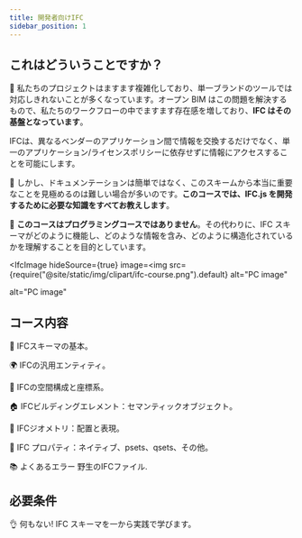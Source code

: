 ```yaml
---
title: 開発者向けIFC
sidebar_position: 1
---
```



## これはどういうことですか？

🐞 私たちのプロジェクトはますます複雑化しており、単一ブランドのツールでは対応しきれないことが多くなっています。オープン BIM はこの問題を解決するもので、私たちのワークフローの中でますます存在感を増しており、**IFC はその基盤となっています**。

<IfcCard>
  IFCは、異なるベンダーのアプリケーション間で情報を交換するだけでなく、単一のアプリケーション/ライセンスポリシーに依存せずに情報にアクセスすることを可能にします。
</IfcCard>

🌈 しかし、ドキュメンテーションは簡単ではなく、このスキームから本当に重要なことを見極めるのは難しい場合が多いのです。**このコースでは、IFC.js を開発するために必要な知識をすべてお教えします**。

🌟 **このコースはプログラミングコースではありません**。その代わりに、IFC スキーマがどのように機能し、どのような情報を含み、どのように構造化されているかを理解することを目的としています。

<IfcImage
  hideSource={true}
  image=<img
    src={require("@site/static/img/clipart/ifc-course.png").default}
    alt="PC image"
  ></img>
  alt="PC image"
></IfcImage>

## コース内容

<IfcCard>🌱 IFCスキーマの基本。</IfcCard>

<IfcCard>🌍 IFCの汎用エンティティ。</IfcCard>

<IfcCard>🌳 IFCの空間構成と座標系。</IfcCard>

<IfcCard>🏠 IFCビルディングエレメント：セマンティックオブジェクト。</IfcCard>

<IfcCard>🧵 IFCジオメトリ：配置と表現。</IfcCard>

<IfcCard>📃 IFC プロパティ：ネイティブ、psets、qsets、その他。</IfcCard>

<IfcCard>📚 よくあるエラー 野生のIFCファイル.</IfcCard>

## 必要条件

👌 何もない! IFC スキーマを一から実践で学びます。
